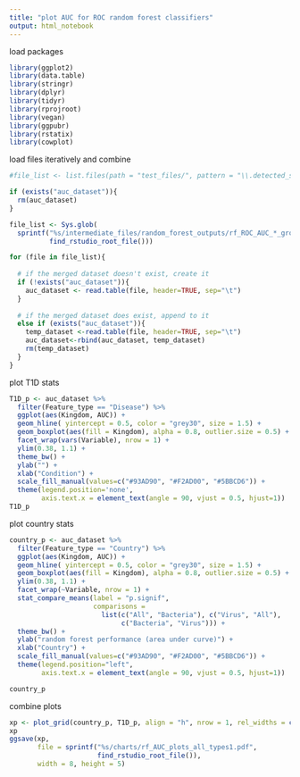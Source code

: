 ```yaml
---
title: "plot AUC for ROC random forest classifiers"
output: html_notebook
---
```


load packages
```r
library(ggplot2)
library(data.table)
library(stringr)
library(dplyr)
library(tidyr)
library(rprojroot)
library(vegan)
library(ggpubr)
library(rstatix)
library(cowplot)

```



load files iteratively and combine
```r
#file_list <- list.files(path = "test_files/", pattern = "\\.detected_species.tsv$")

if (exists("auc_dataset")){
  rm(auc_dataset)
}

file_list <- Sys.glob(
  sprintf("%s/intermediate_files/random_forest_outputs/rf_ROC_AUC_*_groups.tsv",
          find_rstudio_root_file()))

for (file in file_list){
      
  # if the merged dataset doesn't exist, create it
  if (!exists("auc_dataset")){
    auc_dataset <- read.table(file, header=TRUE, sep="\t")
  }
  
  # if the merged dataset does exist, append to it
  else if (exists("auc_dataset")){
    temp_dataset <-read.table(file, header=TRUE, sep="\t")
    auc_dataset<-rbind(auc_dataset, temp_dataset)
    rm(temp_dataset)
  }
}
```

plot T1D stats
```r
T1D_p <- auc_dataset %>%
  filter(Feature_type == "Disease") %>%
  ggplot(aes(Kingdom, AUC)) +
  geom_hline( yintercept = 0.5, color = "grey30", size = 1.5) +
  geom_boxplot(aes(fill = Kingdom), alpha = 0.8, outlier.size = 0.5) + 
  facet_wrap(vars(Variable), nrow = 1) +
  ylim(0.38, 1.1) + 
  theme_bw() + 
  ylab("") + 
  xlab("Condition") + 
  scale_fill_manual(values=c("#93AD90", "#F2AD00", "#5BBCD6")) + 
  theme(legend.position='none', 
        axis.text.x = element_text(angle = 90, vjust = 0.5, hjust=1))
T1D_p

```
plot country stats
```r

country_p <- auc_dataset %>%
  filter(Feature_type == "Country") %>%
  ggplot(aes(Kingdom, AUC)) + 
  geom_hline( yintercept = 0.5, color = "grey30", size = 1.5) +
  geom_boxplot(aes(fill = Kingdom), alpha = 0.8, outlier.size = 0.5) + 
  ylim(0.38, 1.1) + 
  facet_wrap(~Variable, nrow = 1) +
  stat_compare_means(label = "p.signif",
                     comparisons = 
                       list(c("All", "Bacteria"), c("Virus", "All"),
                            c("Bacteria", "Virus"))) +
  theme_bw() + 
  ylab("random forest performance (area under curve)") + 
  xlab("Country") + 
  scale_fill_manual(values=c("#93AD90", "#F2AD00", "#5BBCD6")) +
  theme(legend.position="left", 
        axis.text.x = element_text(angle = 90, vjust = 0.5, hjust=1)) 

country_p 
```

combine plots
```r
xp <- plot_grid(country_p, T1D_p, align = "h", nrow = 1, rel_widths = c(70/100, 30/100))
xp
ggsave(xp, 
       file = sprintf("%s/charts/rf_AUC_plots_all_types1.pdf", 
                      find_rstudio_root_file()), 
       width = 8, height = 5)

```











